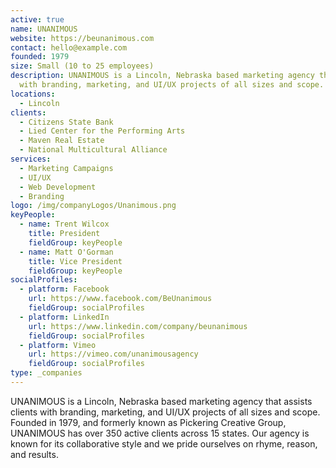 ```yaml
---
active: true
name: UNANIMOUS
website: https://beunanimous.com
contact: hello@example.com
founded: 1979
size: Small (10 to 25 employees)
description: UNANIMOUS is a Lincoln, Nebraska based marketing agency that assists clients
  with branding, marketing, and UI/UX projects of all sizes and scope.
locations:
  - Lincoln
clients:
  - Citizens State Bank
  - Lied Center for the Performing Arts
  - Maven Real Estate
  - National Multicultural Alliance
services:
  - Marketing Campaigns
  - UI/UX
  - Web Development
  - Branding
logo: /img/companyLogos/Unanimous.png
keyPeople:
  - name: Trent Wilcox
    title: President
    fieldGroup: keyPeople
  - name: Matt O'Gorman
    title: Vice President
    fieldGroup: keyPeople
socialProfiles:
  - platform: Facebook
    url: https://www.facebook.com/BeUnanimous
    fieldGroup: socialProfiles
  - platform: LinkedIn
    url: https://www.linkedin.com/company/beunanimous
    fieldGroup: socialProfiles
  - platform: Vimeo
    url: https://vimeo.com/unanimousagency
    fieldGroup: socialProfiles
type: _companies
---
```


UNANIMOUS is a Lincoln, Nebraska based marketing agency that assists clients with branding, marketing, and UI/UX projects of all sizes and scope. Founded in 1979, and formerly known as Pickering Creative Group, UNANIMOUS has over 350 active clients across 15 states. Our agency is known for its collaborative style and we pride ourselves on rhyme, reason, and results.
